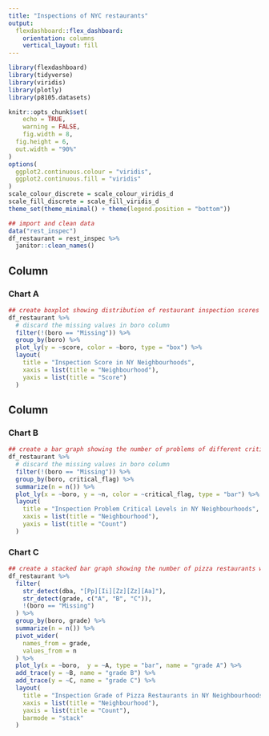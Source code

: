 ```yaml
---
title: "Inspections of NYC restaurants"
output: 
  flexdashboard::flex_dashboard:
    orientation: columns
    vertical_layout: fill
---
```


```r
library(flexdashboard)
library(tidyverse)
library(viridis)
library(plotly)
library(p8105.datasets)

knitr::opts_chunk$set(
	echo = TRUE,
	warning = FALSE,
	fig.width = 8, 
  fig.height = 6,
  out.width = "90%"
)
options(
  ggplot2.continuous.colour = "viridis",
  ggplot2.continuous.fill = "viridis"
)
scale_colour_discrete = scale_colour_viridis_d
scale_fill_discrete = scale_fill_viridis_d
theme_set(theme_minimal() + theme(legend.position = "bottom"))
```

```r
## import and clean data
data("rest_inspec")
df_restaurant = rest_inspec %>% 
  janitor::clean_names() 
```

Column {data-width=550}
-----------------------------------------------------------------------

### Chart A

```r
## create boxplot showing distribution of restaurant inspection scores in each neighbourhood
df_restaurant %>%
  # discard the missing values in boro column
  filter(!(boro == "Missing")) %>%  
  group_by(boro) %>% 
  plot_ly(y = ~score, color = ~boro, type = "box") %>% 
  layout(
    title = "Inspection Score in NY Neighbourhoods",
    xaxis = list(title = "Neighbourhood"),
    yaxis = list(title = "Score")
  )
```

Column {data-width=450}
-----------------------------------------------------------------------

### Chart B

```r
## create a bar graph showing the number of problems of different critical levels in each neighbourhood
df_restaurant %>% 
  # discard the missing values in boro column
  filter(!(boro == "Missing")) %>% 
  group_by(boro, critical_flag) %>% 
  summarize(n = n()) %>% 
  plot_ly(x = ~boro, y = ~n, color = ~critical_flag, type = "bar") %>% 
  layout(
    title = "Inspection Problem Critical Levels in NY Neighbourhoods",
    xaxis = list(title = "Neighbourhood"),
    yaxis = list(title = "Count")
  )
```

### Chart C

```r
## create a stacked bar graph showing the number of pizza restaurants with grade A, B, C in each neighbourhood
df_restaurant %>% 
  filter(
    str_detect(dba, "[Pp][Ii][Zz][Zz][Aa]"),
    str_detect(grade, c("A", "B", "C")),
    !(boro == "Missing")
  ) %>%
  group_by(boro, grade) %>% 
  summarize(n = n()) %>% 
  pivot_wider(
    names_from = grade,
    values_from = n
  ) %>% 
  plot_ly(x = ~boro,  y = ~A, type = "bar", name = "grade A") %>% 
  add_trace(y = ~B, name = "grade B") %>%
  add_trace(y = ~C, name = "grade C") %>% 
  layout(
    title = "Inspection Grade of Pizza Restaurants in NY Neighbourhoods",
    xaxis = list(title = "Neighbourhood"),
    yaxis = list(title = "Count"), 
    barmode = "stack"
  )
```